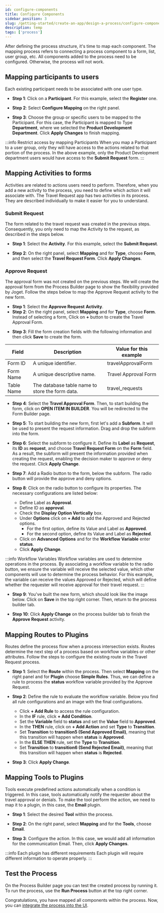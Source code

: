 ```yaml
---
id: configure-components
title: Configure Components
sidebar_position: 3
slug: /getting-started/create-an-app/design-a-process/configure-components
description: temp
tags: ['process']
---
```



After defining the process structure, it's time to map each component. The mapping process refers to connecting a process component to a form, list, user group, etc. All components added to the process need to be configured. Otherwise, the process will not work.

## Mapping participants to users

Each existing participant needs to be associated with one user type.

- **Step 1**: Click on a **Participant**. For this example, select the **Register** one.

<Images
  imgURL="img/getting-started/create-an-app/design-a-process/configure-component-participant-1.png"
  wSize="65%"
/>

- **Step 2**: Select **Configure Mapping** on the right panel.

<Images
  imgURL="img/getting-started/create-an-app/design-a-process/configure-component-participant-2.png"
  wSize="65%"
/>

- **Step 3**: Choose the group or specific users to be mapped to the Participant. For this case, the Participant is mapped to Type **Department**, where we selected the **Product Development** **Department**. Click **Apply Changes** to finish mapping.

<Images
  imgURL="img/getting-started/create-an-app/design-a-process/configure-component-participant-3.png"
  wSize="65%"
/>

:::info Restrict access by mapping Participants
When you map a Participant to a user group, only they will have access to the actions related to that portion of the process. In the above example, only the Product Development department users would have access to the **Submit Request** form.
:::

## Mapping Activities to forms

Activities are related to actions users need to perform. Therefore, when you add a new activity to the process, you need to define which action it will associate with. The Travel Request app has two activities in its process. They are described individually to make it easier for you to understand.

### Submit Request

The form related to the travel request was created in the previous steps. Consequently, you only need to map the Activity to the request, as described in the steps below.

- **Step 1**: Select the **Activity**. For this example, select the **Submit Request**.

<Images
  imgURL="img/getting-started/create-an-app/design-a-process/configure-component-activity-1.png"
  wSize="65%"
/>

- **Step 2**: On the right panel, select **Mapping** and for **Type**, choose **Form**, and then select the **Travel Request Form**. Click **Apply Changes**.

<Images
  imgURL="img/getting-started/create-an-app/design-a-process/configure-component-activity-2.png"
  wSize="65%"
/>

### Approve Request

The approval form was not created on the previous steps. We will create the approval form from the Process Builder page to show the flexibility provided by Joget. Follow the steps below to map the Approve Request activity to the new form.

- **Step 1**: Select the **Approve Request** **Activity**.
- **Step 2**: On the right panel, select **Mapping** and for **Type**, choose **Form**. Instead of selecting a form, Click on **+** button to create the Travel Approval Form.

<Images
  imgURL="img/getting-started/create-an-app/design-a-process/configure-component-activity-form-1.png"
  wSize="65%"
/>

- **Step 3**: Fill the form creation fields with the following information and then click **Save** to create the form.

<table>
  <thead>
    <tr>
      <th>Field</th>
      <th>Description</th>
      <th>Value for this example</th>
    </tr>
  </thead>
  <tbody>
    <tr>
      <td>Form ID</td>
      <td>A unique identifier.</td>
      <td>travelApprovalForm</td>
    </tr>
    <tr>
      <td>Form Name</td>
      <td>A unique descriptive name.</td>
      <td>Travel Approval Form</td>
    </tr>
    <tr>
      <td>Table Name</td>
      <td>The database table name to store the form data.</td>
      <td>travel_requests</td>
    </tr>
  </tbody>
</table>

- **Step 4**: Select the **Travel Approval Form**. Then, to start building the form, click on **OPEN ITEM IN BUILDER**. You will be redirected to the Form Builder page.

<Images
  imgURL="img/getting-started/create-an-app/design-a-process/configure-component-activity-form-3.png"
  wSize="65%"
/>

- **Step 5**: To start building the new form, first let's add a **Subform**. It will be used to present the request information. Drag and drop the subform into the form.

<Images
  imgURL="img/getting-started/create-an-app/design-a-process/configure-component-activity-form-4.png"
  wSize="65%"
/>

- **Step 6**: Select the subform to configure it. Define its **Label** as **Request**, its **ID** as **request**, and choose **Travel Request Form** on the **Form** field. As a result, the subform will present the information provided when creating the request, enabling the decision maker to approve or deny the request. Click **Apply Change**.

<Images
  imgURL="img/getting-started/create-an-app/design-a-process/configure-component-activity-form-5.png"
  wSize="65%"
/>

- **Step 7**: Add a Radio button to the form, below the subform. The radio button will provide the approve and deny options.

<Images
  imgURL="img/getting-started/create-an-app/design-a-process/configure-component-activity-form-6.png"
  wSize="65%"
/>

- **Step 8**: Click on the radio button to configure its properties. The necessary configurations are listed below:

  - Define Label as **Approval**.
  - Define ID as **approval**.
  - Check the **Display Option Vertically** box.
  - Under **Options** click on **+ Add** to add the Approved and Rejected options.
    - For the first option, define its Value and Label as **Approved**.
    - For the second option, define its Value and Label as **Rejected**.
  - Click on **Advanced Options** and for the **Workflow Variable** enter **status**.
  - Click **Apply Change**.

<Images
  imgURL="img/getting-started/create-an-app/design-a-process/configure-component-activity-form-7.png"
  wSize="65%"
/>

:::info Workflow Variables
Workflow variables are used to determine operations in the process. By associating a workflow variable to the radio button, we ensure the variable will receive the selected value, which other components will use to determine the process behavior. For this example, the variable can receive the values Approved or Rejected, which will define whether the requester will receive approval for their travel request.
:::

- **Step 9**: You've built the new form, which should look like the image below. Click on **Save** in the top right corner. Then, return to the process builder tab.

<Images
  imgURL="img/getting-started/create-an-app/design-a-process/configure-component-activity-form-8.png"
  wSize="65%"
/>

- **Step 10**: Click **Apply Change** on the process builder tab to finish the **Approve Request** activity.

## Mapping Routes to Plugins

Routes define the process flow when a process intersection exists. Routes determine the next step of a process based on workflow variables or other attributes. Follow the steps to configure the existing route in the Travel Request process.

- **Step 1**: Select the **Route** within the process. Then select **Mapping** on the right panel and for **Plugin** choose **Simple Rules**. Thus, we can define a rule to process the **status** workflow variable provided by the Approve Request.

<Images
  imgURL="img/getting-started/create-an-app/design-a-process/configure-component-route-1.png"
  wSize="65%"
/>

- **Step 2**: Define the rule to evaluate the workflow variable. Below you find all rule configurations and an image with the final configurations.

  - Click **+ Add Rule** to access the rule configuration.
  - In the **IF** rule, click **+ Add Condition**.
  - Set the **Variable** field to **status** and set the **Value** field to **Approved**.
  - In the **THEN** rule, click on **+ Add Action** and set **Type** to **Transition**.
  - Set **Transition** to **transition5 (Send Approved Email)**, meaning that this transition will happen when **status** is **Approved**.
  - In the **ELSE THEN** rule, set the **Type** to **Transition**.
  - Set **Transition** to **transition6 (Send Rejected Email)**, meaning that this transition will happen when **status** is **Rejected**.

<Images
  imgURL="img/getting-started/create-an-app/design-a-process/configure-component-route-2.png"
  wSize="55%"
/>

- **Step 3**: Click **Apply Change**.

## Mapping Tools to Plugins

Tools execute predefined actions automatically when a condition is triggered. In this case, tools automatically notify the requester about the travel approval or denials. To make the tool perform the action, we need to map it to a plugin, in this case, the **Email** plugin.

- **Step 1**: Select the desired **Tool** within the process.

<Images
  imgURL="img/getting-started/create-an-app/design-a-process/configure-component-tool-1.png"
  wSize="65%"
/>

- **Step 2**: On the right panel, select **Mapping** and for the **Tools**, choose **Email**.

<Images
  imgURL="img/getting-started/create-an-app/design-a-process/configure-component-tool-2.png"
  wSize="65%"
/>

- **Step 3**: Configure the action. In this case, we would add all information for the communication Email. Then, click **Apply Changes**.

:::info Each plugin has different requirements
Each plugin will require different information to operate properly.
:::

## Test the Process

On the Process Builder page you can test the created process by running it. To run the process, use the **Run Process** button at the top right corner.

Congratulations, you have mapped all components within the process. Now, you can [integrate the process into the UI](./integrate-process-into-ui).
